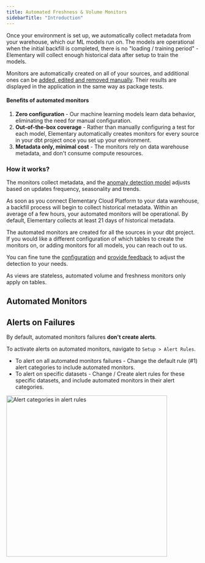 ```yaml
---
title: Automated Freshness & Volume Monitors
sidebarTitle: "Introduction"
---
```


<Snippet file="cloud/cloud-feature-tag.mdx" />

<Snippet file="cloud/features/anomaly-detection/automated-monitors-intro.mdx" />

Once your environment is set up, we automatically collect metadata from your warehouse, which our ML models run on.
The models are operational when the initial backfill is completed, there is no "loading / training period" - Elementary will collect enough historical data after setup to train the models.

Monitors are automatically created on all of your sources, and additional ones can be [added, edited and removed manually](cloud/features/anomaly-detection/monitors-configuration). Their results are displayed in the application in the same way as package tests.

#### Benefits of automated monitors

1. **Zero configuration** - Our machine learning models learn data behavior, eliminating the need for manual configuration.
2. **Out-of-the-box coverage** - Rather than manually configuring a test for each model, Elementary automatically creates monitors for every source in your dbt project once you set up your environment.
3. **Metadata only, minimal cost** - The monitors rely on data warehouse metadata, and don't consume compute resources. 


### How it works?

The monitors collect metadata, and the [anomaly detection model](cloud/features/anomaly-detection/monitors-overview#how-anomaly-detection-works?) adjusts based on updates frequency, seasonality and trends. 

As soon as you connect Elementary Cloud Platform to your data warehouse, a backfill process will begin to collect historical metadata. 
Within an average of a few hours, your automated monitors will be operational.
By default, Elementary collects at least 21 days of historical metadata.

The automated monitors are created for all the sources in your dbt project.
If you would like a different configuration of which tables to create the monitors on, or adding monitors for all models, you can reach out to us.

You can fine tune the [configuration](cloud/features/anomaly-detection/monitors-configuration) and [provide feedback](cloud/features/anomaly-detection/monitors-feedback) to adjust the detection to your needs. 

<Info>As views are stateless, automated volume and freshness monitors only apply on tables.</Info>

## Automated Monitors

<Snippet file="cloud/features/anomaly-detection/automated-monitors-cards.mdx" />

## Alerts on Failures

By default, automated monitors failures **don't create alerts**.

To activate alerts on automated monitors, navigate to `Setup > Alert Rules`.
- To alert on all automated monitors failures - Change the default rule (#1) alert categories to include automated monitors.
- To alert on specific datasets - Change / Create alert rules for these specific datasets, and include automated monitors in their alert categories.

<Frame>
  <div className="dark:bg-white rounded-md p-1">
    <img
      src="https://res.cloudinary.com/diuctyblm/image/upload/v1725443568/alert_categories_ikzjqr.png"
      alt="Alert categories in alert rules"
      width="420"
    />
  </div>
</Frame>
